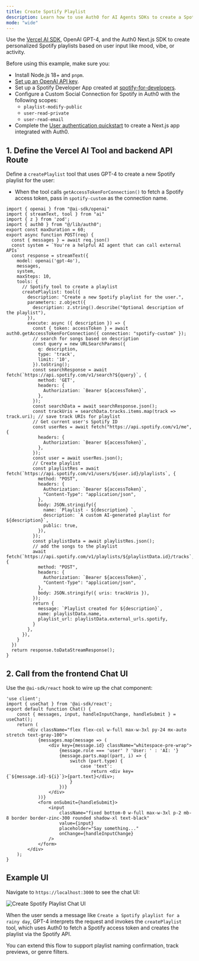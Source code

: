 ```yaml
---
title: Create Spotify Playlist
description: Learn how to use Auth0 for AI Agents SDKs to create a Spotify playlist.
mode: "wide"
---
```


Use the [Vercel AI SDK](https://sdk.vercel./introduction), OpenAI GPT-4, and the Auth0 Next.js SDK to create personalized Spotify playlists based on user input like mood, vibe, or activity.

<Card title="Prerequisites">
Before using this example, make sure you:

- Install Node.js 18+ and `pnpm`.
- [Set up an OpenAI API key](https://platform.openai.com/docs/quickstart?api-mode=chat).
- Set up a Spotify Developer App created at [spotify-for-developers](https://developer.spotify.com/dashboard).
- Configure a Custom Social Connection for Spotify in Auth0 with the following scopes:
	- `playlist-modify-public`
	- `user-read-private`
	- `user-read-email`
- Complete the [User authentication quickstart](/get-started/user-authentication) to create a Next.js app integrated with Auth0.

</Card>

## 1. Define the Vercel AI Tool and backend API Route

Define a `createPlaylist` tool that uses GPT-4 to create a new Spotify playlist for the user:
- When the tool calls `getAccessTokenForConnection()` to fetch a Spotify access token, pass in `spotify-custom` as the connection name.

```tsx wrap app/api/chat/route.js lines
import { openai } from "@ai-sdk/openai"
import { streamText, tool } from "ai"
import { z } from 'zod';
import { auth0 } from "@/lib/auth0";
export const maxDuration = 60;
export async function POST(req) {
  const { messages } = await req.json()
  const system = `You're a helpful AI agent that can call external APIs`
  const response = streamText({
    model: openai('gpt-4o'),
    messages,
    system,
    maxSteps: 10,
    tools: {
      // Spotify tool to create a playlist
      createPlaylist: tool({
        description: "Create a new Spotify playlist for the user.",
        parameters: z.object({
          description: z.string().describe("Optional description of the playlist"),
        }),
        execute: async ({ description }) => {
          const { token: accessToken } = await auth0.getAccessTokenForConnection({ connection: "spotify-custom" });
          // search for songs based on description
          const query = new URLSearchParams({
            q: description,
            type: 'track',
            limit: '10',
          }).toString();
          const searchResponse = await fetch(`https://api.spotify.com/v1/search?${query}`, {
            method: 'GET',
            headers: {
              Authorization: `Bearer ${accessToken}`,
            },
          });
          const searchData = await searchResponse.json();
          const trackUris = searchData.tracks.items.map(track => track.uri); // save track URIs for playlist
          // Get current user's Spotify ID
          const userRes = await fetch("https://api.spotify.com/v1/me", {
            headers: {
              Authorization: `Bearer ${accessToken}`,
            },
          });
          const user = await userRes.json();
          // Create playlist
          const playlistRes = await fetch(`https://api.spotify.com/v1/users/${user.id}/playlists`, {
            method: "POST",
            headers: {
              Authorization: `Bearer ${accessToken}`,
              "Content-Type": "application/json",
            },
            body: JSON.stringify({
              name: `Playlist - ${description} `,
              description: `A custom AI-generated playlist for ${description}`,
              public: true,
            }),
          });
          const playlistData = await playlistRes.json();
          // add the songs to the playlist
          await fetch(`https://api.spotify.com/v1/playlists/${playlistData.id}/tracks`, {
            method: "POST",
            headers: {
              Authorization: `Bearer ${accessToken}`,
              "Content-Type": "application/json",
            },
            body: JSON.stringify({ uris: trackUris }),
          });
          return {
            message: `Playlist created for ${description}`,
            name: playlistData.name,
            playlist_url: playlistData.external_urls.spotify,
          }
        },
      }),
    }
  })
  return response.toDataStreamResponse();
}
```

## 2. Call from the frontend Chat UI

Use the `@ai-sdk/react` hook to wire up the chat component:

```tsx wrap lines
'use client';
import { useChat } from '@ai-sdk/react';
export default function Chat() {
    const { messages, input, handleInputChange, handleSubmit } = useChat();
    return (
        <div className="flex flex-col w-full max-w-3xl py-24 mx-auto stretch text-gray-100">
            {messages.map(message => (
                <div key={message.id} className="whitespace-pre-wrap">
                    {message.role === 'user' ? 'User: ' : 'AI: '}
                    {message.parts.map((part, i) => {
                        switch (part.type) {
                            case 'text':
                                return <div key={`${message.id}-${i}`}>{part.text}</div>;
                        }
                    })}
                </div>
            ))}
            <form onSubmit={handleSubmit}>
                <input
                    className="fixed bottom-0 w-full max-w-3xl p-2 mb-8 border border-zinc-300 rounded shadow-xl text-black"
                    value={input}
                    placeholder="Say something..."
                    onChange={handleInputChange}
                />
            </form>
        </div>
    );
}
```

## Example UI

Navigate to `https://localhost:3000` to see the chat UI:

![Create Spotify Playlist Chat UI](/img/create_spotify_playlist_chat_ui.png)

When the user sends a message like `Create a Spotify playlist for a rainy day`, GPT-4 interprets the request and invokes the `createPlaylist` tool, which uses Auth0 to fetch a Spotify access token and creates the playlist via the Spotify API.

You can extend this flow to support playlist naming confirmation, track previews, or genre filters.
